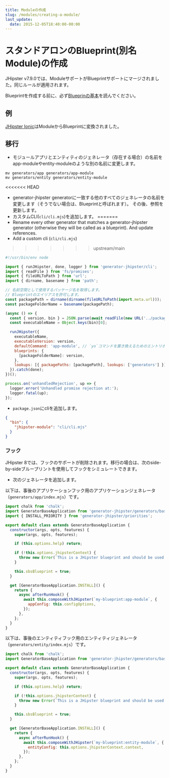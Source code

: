 ```yaml
---
title: Moduleの作成
slug: /modules/creating-a-module/
last_update:
  date: 2015-12-05T18:40:00-00:00
---
```


# <i class="fa fa-cube"></i> スタンドアロンのBlueprint(別名Module)の作成

JHipster v7.9.0では、ModuleサポートがBlueprintサポートにマージされました。同じルールが適用されます。

Blueprintを作成する前に、必ず[Blueprinの基本](/modules/extending-and-customizing/#-blueprint-basics)を読んでください。

## 例

[JHipster Ionic](https://github.com/jhipster/generator-jhipster-ionic)はModuleからBlueprintに変換されました。

## 移行

- モジュールアプリとエンティティのジェネレータ（存在する場合）の名前をapp-moduleやentity-moduleのような別の名前に変更します。

```shell
mv generators/app generators/app-module
mv generators/entity generators/entity-module
```

<<<<<<< HEAD
- generator-jhipster generatorに一致する他のすべてのジェネレータの名前を変更します（そうでない場合は、Blueprintと呼ばれます）。
その後、参照を更新します。
- カスタムCLI(`cli/cli.mjs`)を追加します。
=======
- Rename every other generator that matches a generator-jhipster generator (otherwise they will be called as a blueprint).
And update references.
- Add a custom cli (`cli/cli.mjs`)
>>>>>>> upstream/main

```js
#!/usr/bin/env node

import { runJHipster, done, logger } from 'generator-jhipster/cli';
import { readFile } from 'fs/promises';
import { fileURLToPath } from 'url';
import { dirname, basename } from 'path';

// 名前空間として使用するパッケージ名を取得します。
// Blueprintのエイリアスを許可します。
const packagePath = dirname(dirname(fileURLToPath(import.meta.url)));
const packageFolderName = basename(packagePath);

(async () => {
  const { version, bin } = JSON.parse(await readFile(new URL('../package.json', import.meta.url)));
  const executableName = Object.keys(bin)[0];

  runJHipster({
    executableName,
    executableVersion: version,
    defaultCommand: 'app-module', // `yo`コマンドを置き換えるためのエントリポイントとして使用されるジェネレータ
    blueprints: {
      [packageFolderName]: version,
    },
    lookups: [{ packagePaths: [packagePath], lookups: ['generators'] }],
  }).catch(done);
})();

process.on('unhandledRejection', up => {
  logger.error('Unhandled promise rejection at:');
  logger.fatal(up);
});
```

- `package.json`にcliを追加します。

```json
{
  "bin": {
    "jhipster-module": "cli/cli.mjs"
  }
}
```

### フック

JHipster 8では、フックのサポートが削除されます。移行の場合は、次のside-by-sideブループリントを使用してフックをシミュレートできます。

- 次のジェネレータを追加します。

以下は、事後のアプリケーションフック用のアプリケーションジェネレータ（`generators/app/index.mjs`）です。

```js
import chalk from 'chalk';
import GeneratorBaseApplication from 'generator-jhipster/generators/base-application';
import { INSTALL_PRIORITY } from 'generator-jhipster/priorities';

export default class extends GeneratorBaseApplication {
  constructor(args, opts, features) {
    super(args, opts, features);

    if (this.options.help) return;

    if (!this.options.jhipsterContext) {
      throw new Error(`This is a JHipster blueprint and should be used only like ${chalk.yellow('jhipster --blueprints myBlueprint')}`);
    }

    this.sbsBlueprint = true;
  }

  get [GeneratorBaseApplication.INSTALL]() {
    return {
      async afterRunHook() {
        await this.composeWithJHipster(`my-blueprint:app-module`, {
          appConfig: this.configOptions,
        });
      },
    };
  }
}
```

以下は、事後のエンティティフック用のエンティティジェネレータ（`generators/entity/index.mjs`）です。

```js
import chalk from 'chalk';
import GeneratorBaseApplication from 'generator-jhipster/generators/base-application';

export default class extends GeneratorBaseApplication {
  constructor(args, opts, features) {
    super(args, opts, features);

    if (this.options.help) return;

    if (!this.options.jhipsterContext) {
      throw new Error(`This is a JHipster blueprint and should be used only like ${chalk.yellow('jhipster --blueprints myBlueprint')}`);
    }

    this.sbsBlueprint = true;
  }

  get [GeneratorBaseApplication.INSTALL]() {
    return {
      async afterRunHook() {
        await this.composeWithJHipster(`my-blueprint:entity-module`, {
          entityConfig: this.options.jhipsterContext.context,
        });
      },
    };
  }
}
```
